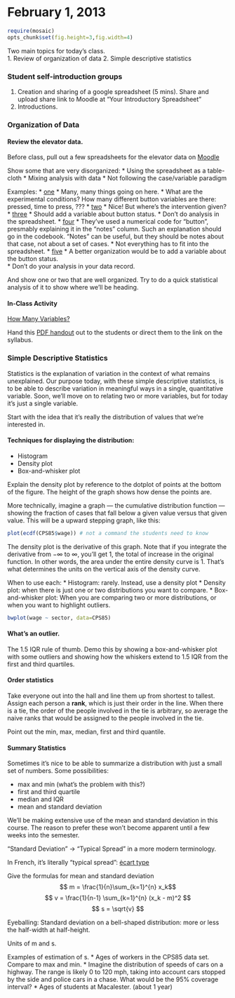 February 1, 2013
========================================================

```r
require(mosaic)
opts_chunk$set(fig.height=3,fig.width=4)
```

Two main topics for today's class.  
1. Review of organization of data
2. Simple descriptive statistics

### Student self-introduction groups 

1. Creation and sharing of a google spreadsheet (5 mins).  Share and upload share link to Moodle at "Your Introductory Spreadsheet"
2. Introductions.


### Organization of Data

#### Review the elevator data.

Before class, pull out a few spreadsheets for the elevator data on [Moodle](https://moodle.macalester.edu/mod/assign/view.php?id=17379)

Show some that are very disorganized:
* Using the spreadsheet as a table-cloth
* Mixing analysis with data
* Not following the case/variable paradigm

Examples:
* [one](https://docs.google.com/spreadsheet/ccc?key=0AiLZOFfzurpOdGJfRjZBT0FhVGl1OUNZdEZrRTAxdnc&usp=sharing#gid=0)
    * Many, many things going on here.
    * What are the experimental conditions?  How many different button variables are there: pressed, time to press, ???
* [two](https://docs.google.com/spreadsheet/ccc?key=0Al-yomozkntXdDhRVkNvUWNmOEtQRkVVTVVWLXF2Vnc#gid=0)
    * Nice!  But where's the intervention given?
* [three](https://docs.google.com/document/d/1rJq3_IAcFWM1RSkU9YTmVdOZyvkDHe9fqTDmyLZanR0/edit)
    * Should add a variable about button status.
    * Don't do analysis in the spreadsheet.
* [four](https://docs.google.com/spreadsheet/ccc?key=0AolFf9orm3G2dGQ5eVZJajMzX2NhV0pETUdXTjdPZmc#gid=0)
    * They've used a numerical code for "button", presmably explaining it in the "notes" column.  Such an explanation should go in the codebook.  "Notes" can be useful, but they should be notes about that case, not about a set of cases.
    * Not everything has to fit into the spreadsheet.
* [five](https://docs.google.com/spreadsheet/ccc?key=0AiLZOFfzurpOdGJfRjZBT0FhVGl1OUNZdEZrRTAxdnc&usp=sharing#gid=0)
    * A better organization would be to add a variable about the button status.  
    * Don't do your analysis in your data record.
    
And show one or two that are well organized.  Try to do a quick statistical analysis of it to show where we'll be heading.

#### In-Class Activity

[How Many Variables?](../Activities/HowManyVariables.html) 

Hand this [PDF handout](https://dl.dropbox.com/u/5098197/ISM/How-Many-Variables.pdf) out to the students or direct them to the link on the syllabus.

### Simple Descriptive Statistics

Statistics is the explanation of variation in the context of what remains unexplained.  Our purpose today, with these simple descriptive statistics, is to be able to describe variation in meaningful ways in a single, quantitative variable.  Soon, we'll move on to relating two or more variables, but for today it's just a single variable.

Start with the idea that it's really the distribution of values that we're interested in.  

#### Techniques for displaying the distribution:
* Histogram
* Density plot
* Box-and-whisker plot

Explain the density plot by reference to the dotplot of points at the bottom of the figure.  The height of the graph shows how dense the points are.

More technically, imagine a graph --- the cumulative distribution function --- showing the fraction of cases that fall below a given value versus that given value.  This will be a upward stepping graph, like this:
```r
plot(ecdf(CPS85$wage)) # not a command the students need to know
```
The density plot is the derivative of this graph.  Note that if you integrate the derivative from $-\infty$ to $\infty$, you'll get 1, the total of increase in the original function.  In other words, the area under the entire density curve is 1.  That's what determines the units on the vertical axis of the density curve.

When to use each:
* Histogram: rarely.  Instead, use a density plot
* Density plot: when there is just one or two distributions you want to compare.
* Box-and-whisker plot: When you are comparing two or more distributions, or when you want to highlight outliers.

```r
bwplot(wage ~ sector, data=CPS85)
```

#### What's an outlier.

The 1.5 IQR rule of thumb.  Demo this by showing a box-and-whisker plot with some outliers and showing how the whiskers extend to 1.5 IQR from the first and third quartiles.

#### Order statistics

Take everyone out into the hall and line them up from shortest to tallest.  Assign each person a **rank**, which is just their order in the line.  When there is a tie, the order of the people involved in the tie is arbitrary, so average the naive ranks that would be assigned to the people involved in the tie.

Point out the min, max, median, first and third quantile.

#### Summary Statistics

Sometimes it's nice to be able to summarize a distribution with just a small set of numbers.  Some possibilities:

* max and min (what's the problem with this?)
* first and third quartile
* median and IQR
* mean and standard deviation

We'll be making extensive use of the mean and standard deviation in this course.  The reason to prefer these won't become apparent until a few weeks into the semester.

"Standard Deviation" -> "Typical Spread" in a more modern terminology.

In French, it's literally "typical spread": [ėcart type](http://fr.wikipedia.org/wiki/%C3%89cart_type)

Give the formulas for mean and standard deviation
$$ m = \frac{1}{n}\sum_{k=1}^{n} x_k$$
$$ v = \frac{1}{n-1} \sum_{k=1}^{n} (x_k - m)^2 $$
$$ s = \sqrt{v} $$

Eyeballing: Standard deviation on a bell-shaped distribution: more or less the half-width at half-height.

Units of m and s.  

Examples of estimation of s.
* Ages of workers in the CPS85 data set.  Compare to max and min.
* Imagine the distribution of speeds of cars on a highway. The range is likely 0 to 120 mph, taking into account cars stopped by the side and police cars in a chase.  What would be the 95% coverage interval?
* Ages of students at Macalester. (about 1 year)